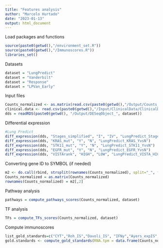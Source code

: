 ```yaml
---
title: "Features analysis"
author: "Marcelo Hurtado"
date: "2023-01-13"
output: html_document
---
```


Load packages and functions
```r
source(paste0(getwd(),"/environment_set.R"))
source(paste0(getwd(),"/Immunoscores.R"))
libraries_set()
```

Datasets
```r
dataset = "LungPredict"
dataset = "Vanderbilt"
dataset = "Response"
dataset = "LPVan_Early"
```

Input files
```r
Counts_normalized <- as.matrix(read.csv(paste0(getwd(),"/Output/Counts_normalized_vsd_", dataset, ".csv"), row.names = 1))
clinical.data <- read.csv(paste0(getwd(),"/Input/ClinicalData/ClinicalData_", dataset, ".csv"), row.names = 1)
dds = readRDS(paste0(getwd(), "/Output/DESeqObject_", dataset))
```

Differential expression
```r
#Lung Predict
diff_expression(dds, "Stages_simplified", "I", "IV", "LungPredict_Stages_IvsIV")
diff_expression(dds, "KRAS_mut", "Y", "N", "LungPredict_KRAS_YvsN")
diff_expression(dds, "STK11_mut", "Y", "N", "LungPredict_STK11_YvsN")
diff_expression(dds, "EGFR_mut", "Y", "N", "LungPredict_EGFR_YvsN")
diff_expression(dds, "VISTArank", "HIGH", "LOW", "LungPredict_VISTA_HIGHvsLOW")
```

Converting gene ID to SYMBOL (if needed)
```r
m2 <- do.call(rbind, strsplit(rownames(Counts_normalized), split="_", fixed = TRUE))
Counts_normalized = as.matrix(Counts_normalized)
rownames(Counts_normalized) = m2[,2]
```

Pathway analysis 
```r
pathways = compute_pathways_scores(Counts_normalized, dataset)
```

TF analysis
```r
TFs = compute_TFs_scores(Counts_normalized, dataset)
```

Compute immunoscores
```r
list_gold_standards=c("CYT","Roh_IS","Davoli_IS", "IFNy","Ayers_expIS","Tcell_inflamed")
gold.standards <- compute_gold_standards(RNA.tpm = data.frame(Counts_normalized), list_gold_standards, dataset)
```



